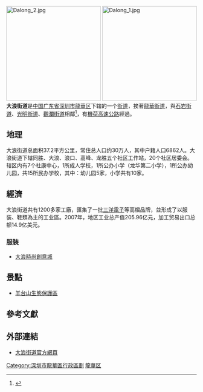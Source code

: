 [[File:Dalong_2.jpg|250px]]
[[File:Dalong_1.jpg|250px]]
'''大浪街道'''是[[中华人民共和国|中国]][[广东省|广东省]][[深圳市|深圳市]][[龍華區_(深圳市)|龍華区]]下辖的一个[[街道_(行政区划)|街道]]，挨著[[龙华街道_(深圳市)|龍華街道]]，與[[石岩街道|石岩街道]]、[[光明街道|光明街道]]、[[觀瀾街道|觀瀾街道]]相鄰<ref>{{Cite web|url=http://dalang.szlhxq.gov.cn/eportal/ui?columnId=669113&pageId=673428&articleKey=674209|title=大浪概述|accessdate=2016-10-12|author=|date=2015-01-13|publisher=|deadurl=yes|archiveurl=https://web.archive.org/web/20161012152153/http://dalang.szlhxq.gov.cn/eportal/ui?columnId=669113&pageId=673428&articleKey=674209|archivedate=2016-10-12}}</ref>，有[[機荷高速公路|機荷高速公路]]經過。

==地理==
大浪街道总面积37.2平方公里，常住总人口约30万人，其中户籍人口6862人。大浪街道下辖同胜、大浪、浪口、高峰、龙胜五个社区工作站，20个社区居委会。辖区内有7个社康中心，1所成人学校，1所公办小学（龙华第二小学），1所公办幼儿园，共15所民办学校，其中：幼儿园5家，小学共有10家。

==經濟==
大浪街道共有1200多家工廠，匯集了一批[[三洋電子|三洋電子]]等高檔品牌，並形成了以服装、鞋類為主的工业區。2007年，地区工业总产值205.96亿元，加工贸易出口总额14.9亿美元。
===服裝===
* [[大浪時尚創意城|大浪時尚創意城]]

==景點==
*[[羊台山|羊台山生態保護區]]

==參考文獻==
{{Reflist}}

==外部連結==
* [https://web.archive.org/web/20100109123032/http://www.szdljd.gov.cn/ 大浪街道官方網頁]

{{深圳市龙华区行政区划}}
{{广东行政区划小作品}}
[[Category:深圳市龍華區行政區劃|Category:深圳市龍華區行政區劃]]
[[Category:深圳街道_(行政区划)|龍華区]]